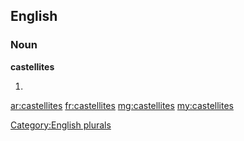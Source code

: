 ==English==

===Noun===
'''castellites'''

# {{plural of|[[castellite]]}}

[[Category:English plurals]]

[[ar:castellites]]
[[fr:castellites]]
[[mg:castellites]]
[[my:castellites]]